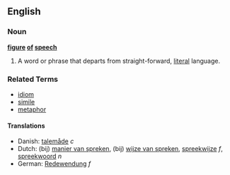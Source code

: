 ==English==

===Noun===
'''[[figure]] [[of]] [[speech]]'''

# A word or phrase that departs from straight-forward, [[literal]] language.

===Related Terms===
*[[idiom]]
*[[simile]]
*[[metaphor]]

====Translations====
*Danish: [[talemåde]] ''c''
*Dutch: (bij) [[manier van spreken]], (bij) [[wijze van spreken]], [[spreekwijze]] ''f'', [[spreekwoord]] ''n''
*German: [[Redewendung]] ''f''